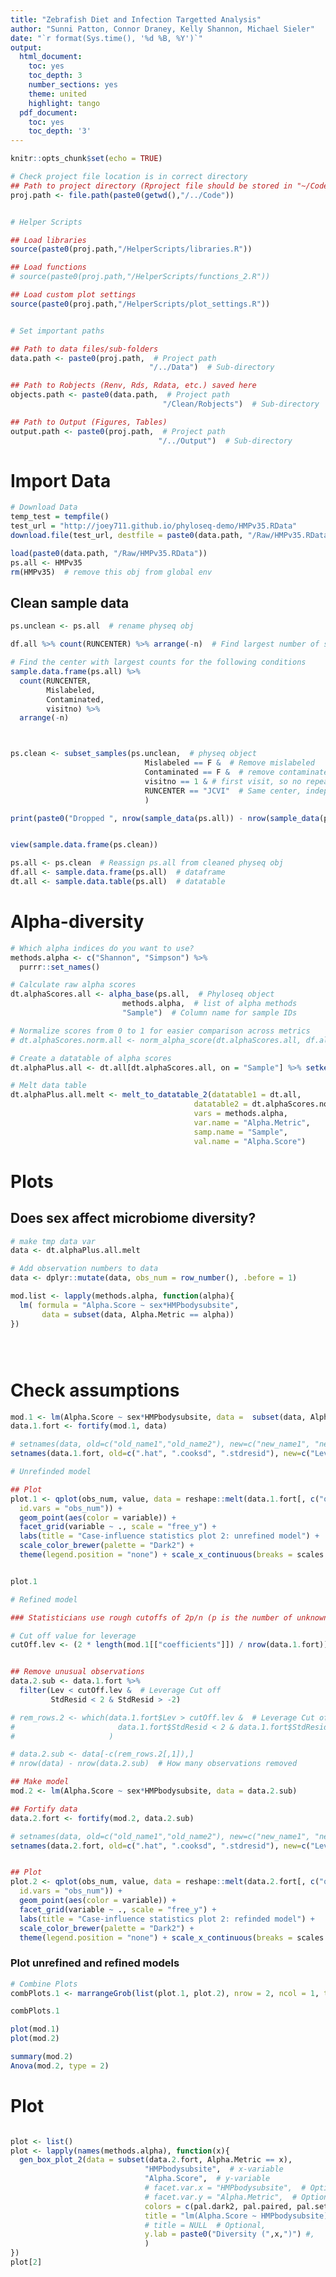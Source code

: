 ```yaml
---
title: "Zebrafish Diet and Infection Targetted Analysis"
author: "Sunni Patton, Connor Draney, Kelly Shannon, Michael Sieler"
date: "`r format(Sys.time(), '%d %B, %Y')`"
output:
  html_document:
    toc: yes
    toc_depth: 3
    number_sections: yes
    theme: united
    highlight: tango
  pdf_document:
    toc: yes
    toc_depth: '3'
---
```


```r
knitr::opts_chunk$set(echo = TRUE)

# Check project file location is in correct directory
## Path to project directory (Rproject file should be stored in "~/Code")
proj.path <- file.path(paste0(getwd(),"/../Code"))


# Helper Scripts

## Load libraries
source(paste0(proj.path,"/HelperScripts/libraries.R"))

## Load functions
# source(paste0(proj.path,"/HelperScripts/functions_2.R"))

## Load custom plot settings
source(paste0(proj.path,"/HelperScripts/plot_settings.R"))


# Set important paths

## Path to data files/sub-folders
data.path <- paste0(proj.path,  # Project path
                               "/../Data")  # Sub-directory

## Path to Robjects (Renv, Rds, Rdata, etc.) saved here
objects.path <- paste0(data.path,  # Project path
                                  "/Clean/Robjects")  # Sub-directory

## Path to Output (Figures, Tables)
output.path <- paste0(proj.path,  # Project path
                                 "/../Output")  # Sub-directory


```


# Import Data
```r

# Download Data
temp_test = tempfile()
test_url = "http://joey711.github.io/phyloseq-demo/HMPv35.RData"
download.file(test_url, destfile = paste0(data.path, "/Raw/HMPv35.RData"))

load(paste0(data.path, "/Raw/HMPv35.RData"))
ps.all <- HMPv35
rm(HMPv35)  # remove this obj from global env
```

## Clean sample data
```r
ps.unclean <- ps.all  # rename physeq obj

df.all %>% count(RUNCENTER) %>% arrange(-n)  # Find largest number of samples of the institutions.

# Find the center with largest counts for the following conditions
sample.data.frame(ps.all) %>% 
  count(RUNCENTER,
        Mislabeled,
        Contaminated, 
        visitno) %>% 
  arrange(-n)



ps.clean <- subset_samples(ps.unclean,  # physeq object
                              Mislabeled == F &  # Remove mislabeled
                              Contaminated == F &  # remove contaminated
                              visitno == 1 & # first visit, so no repeat sampling of individuals, independence
                              RUNCENTER == "JCVI"  # Same center, independence
                              )

print(paste0("Dropped ", nrow(sample_data(ps.all)) - nrow(sample_data(ps.clean)), " samples after cleaning."))


view(sample.data.frame(ps.clean))
```



```r
ps.all <- ps.clean  # Reassign ps.all from cleaned physeq obj
df.all <- sample.data.frame(ps.all)  # dataframe
dt.all <- sample.data.table(ps.all)  # datatable

```



# Alpha-diversity

```r
# Which alpha indices do you want to use?
methods.alpha <- c("Shannon", "Simpson") %>% 
  purrr::set_names()

# Calculate raw alpha scores
dt.alphaScores.all <- alpha_base(ps.all,  # Phyloseq object
                         methods.alpha,  # list of alpha methods
                         "Sample")  # Column name for sample IDs

# Normalize scores from 0 to 1 for easier comparison across metrics
# dt.alphaScores.norm.all <- norm_alpha_score(dt.alphaScores.all, df.all, methods.alpha)

# Create a datatable of alpha scores
dt.alphaPlus.all <- dt.all[dt.alphaScores.all, on = "Sample"] %>% setkeyv("Sample")

# Melt data table
dt.alphaPlus.all.melt <- melt_to_datatable_2(datatable1 = dt.all, 
                                         datatable2 = dt.alphaScores.norm.all, 
                                         vars = methods.alpha, 
                                         var.name = "Alpha.Metric",
                                         samp.name = "Sample",
                                         val.name = "Alpha.Score")

```




# Plots

## Does sex affect microbiome diversity?


```r
# make tmp data var
data <- dt.alphaPlus.all.melt

# Add observation numbers to data
data <- dplyr::mutate(data, obs_num = row_number(), .before = 1)

mod.list <- lapply(methods.alpha, function(alpha){
  lm( formula = "Alpha.Score ~ sex*HMPbodysubsite",
       data = subset(data, Alpha.Metric == alpha))
})





```


# Check assumptions

```r


mod.1 <- lm(Alpha.Score ~ sex*HMPbodysubsite, data =  subset(data, Alpha.Metric == "Simpson"))
data.1.fort <- fortify(mod.1, data)

# setnames(data, old=c("old_name1","old_name2"), new=c("new_name1", "new_name2"))
setnames(data.1.fort, old=c(".hat", ".cooksd", ".stdresid"), new=c("Lev", "CooksD", "StdResid"))

# Unrefinded model

## Plot
plot.1 <- qplot(obs_num, value, data = reshape::melt(data.1.fort[, c("obs_num","Lev", "CooksD", "StdResid")],
  id.vars = "obs_num")) + 
  geom_point(aes(color = variable)) +
  facet_grid(variable ~ ., scale = "free_y") + 
  labs(title = "Case-influence statistics plot 2: unrefined model") + 
  scale_color_brewer(palette = "Dark2") + 
  theme(legend.position = "none") + scale_x_continuous(breaks = scales::breaks_pretty(10))


plot.1

# Refined model

### Statisticians use rough cutoffs of 2p/n (p is the number of unknown parameters in the model) for leverage, 1 for Cook’s Distance and above 2 or below -2 for standardized residuals. Observations falling outside these ranges warrant further attention.

# Cut off value for leverage
cutOff.lev <- (2 * length(mod.1[["coefficients"]]) / nrow(data.1.fort))


## Remove unusual observations
data.2.sub <- data.1.fort %>%
  filter(Lev < cutOff.lev &  # Leverage Cut off
         StdResid < 2 & StdResid > -2)

# rem_rows.2 <- which(data.1.fort$Lev > cutOff.lev &  # Leverage Cut off
#                       data.1.fort$StdResid < 2 & data.1.fort$StdResid  # StdResiduals cut off
#                     )

# data.2.sub <- data[-c(rem_rows.2[,1]),]
# nrow(data) - nrow(data.2.sub)  # How many observations removed

## Make model
mod.2 <- lm(Alpha.Score ~ sex*HMPbodysubsite, data = data.2.sub)

## Fortify data
data.2.fort <- fortify(mod.2, data.2.sub)

# setnames(data, old=c("old_name1","old_name2"), new=c("new_name1", "new_name2"))
setnames(data.2.fort, old=c(".hat", ".cooksd", ".stdresid"), new=c("Lev", "CooksD", "StdResid"))


## Plot
plot.2 <- qplot(obs_num, value, data = reshape::melt(data.2.fort[, c("obs_num","Lev", "CooksD", "StdResid")],
  id.vars = "obs_num")) + 
  geom_point(aes(color = variable)) +
  facet_grid(variable ~ ., scale = "free_y") + 
  labs(title = "Case-influence statistics plot 2: refinded model") + 
  scale_color_brewer(palette = "Dark2") + 
  theme(legend.position = "none") + scale_x_continuous(breaks = scales::breaks_pretty(10))


```

### Plot unrefined and refined models
```r

# Combine Plots
combPlots.1 <- marrangeGrob(list(plot.1, plot.2), nrow = 2, ncol = 1, top=NULL)

combPlots.1

```


```r
plot(mod.1)
plot(mod.2)
```



```r

summary(mod.2)
Anova(mod.2, type = 2)


```


# Plot

```r

```



```r

plot <- list()
plot <- lapply(names(methods.alpha), function(x){
  gen_box_plot_2(data = subset(data.2.fort, Alpha.Metric == x),
                              "HMPbodysubsite",  # x-variable
                              "Alpha.Score",  # y-variable
                              # facet.var.x = "HMPbodysubsite",  # Optional
                              # facet.var.y = "Alpha.Metric",  # Optional
                              colors = c(pal.dark2, pal.paired, pal.set1),  # Optional
                              title = "lm(Alpha.Score ~ HMPbodysubsite)",  # Optional
                              # title = NULL  # Optional,
                              y.lab = paste0("Diversity (",x,")") #,
                              )
}) 
plot[2]
```

